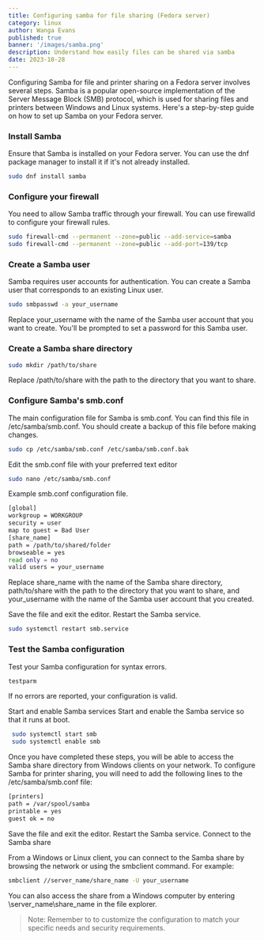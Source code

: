```yaml
---
title: Configuring samba for file sharing (Fedora server)
category: linux
author: Wanga Evans
published: true
banner: '/images/samba.png'
description: Understand how easily files can be shared via samba
date: 2023-10-28
---
```


Configuring Samba for file and printer sharing on a Fedora server involves several steps. Samba
is a popular open-source implementation of the Server Message Block (SMB) protocol, which is
used for sharing files and printers between Windows and Linux systems. Here's a step-by-step
guide on how to set up Samba on your Fedora server.
<Toc/>

### Install Samba

Ensure that Samba is installed on your Fedora server. You can use the dnf package manager to
install it if it's not already installed.

```bash
sudo dnf install samba
```
### Configure your firewall
You need to allow Samba traffic through your firewall. You can use firewalld to configure your
firewall rules.
```bash
sudo firewall-cmd --permanent --zone=public --add-service=samba
sudo firewall-cmd --permanent --zone=public --add-port=139/tcp

```
### Create a Samba user
Samba requires user accounts for authentication. You can create a Samba user that corresponds to
an existing Linux user.
```bash
sudo smbpasswd -a your_username
```
Replace your_username with the name of the Samba user account that you want to create.
You'll be prompted to set a password for this Samba user.

### Create a Samba share directory
```bash
sudo mkdir /path/to/share
```
Replace /path/to/share with the path to the directory that you want to share.

### Configure Samba's smb.conf
The main configuration file for Samba is smb.conf. You can find this file in /etc/samba/smb.conf.
You should create a backup of this file before making changes.
```bash
sudo cp /etc/samba/smb.conf /etc/samba/smb.conf.bak
```
Edit the smb.conf file with your preferred text editor
```bash
sudo nano /etc/samba/smb.conf
```
Example smb.conf configuration file.
```bash
[global]
workgroup = WORKGROUP
security = user
map to guest = Bad User
[share_name]
path = /path/to/shared/folder
browseable = yes
read only = no
valid users = your_username
```
Replace share_name with the name of the Samba share directory, path/to/share with the path to
the directory that you want to share, and your_username with the name of the Samba user account
that you created.

Save the file and exit the editor. Restart the Samba service.
```bash
sudo systemctl restart smb.service
```
### Test the Samba configuration
Test your Samba configuration for syntax errors.
```bash
testparm
```
If no errors are reported, your configuration is valid.

Start and enable Samba services
Start and enable the Samba service so that it runs at boot.
```bash
 sudo systemctl start smb
 sudo systemctl enable smb
```
Once you have completed these steps, you will be able to access the Samba share directory from
Windows clients on your network. To configure Samba for printer sharing, you will need to add
the following lines to the /etc/samba/smb.conf file:
```bash
[printers]
path = /var/spool/samba
printable = yes
guest ok = no
```
Save the file and exit the editor. Restart the Samba service.
Connect to the Samba share

From a Windows or Linux client, you can connect to the Samba share by browsing the network or
using the smbclient command. For example:
```bash
smbclient //server_name/share_name -U your_username
```
You can also access the share from a Windows computer by entering \\server_name\share_name
in the file explorer.

> Note: Remember to to customize the configuration to match your specific needs and security
requirements.